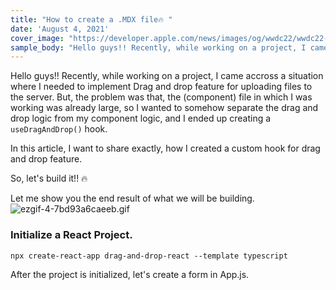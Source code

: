 ```yaml
---
title: "How to create a .MDX file🔥 "
date: 'August 4, 2021'
cover_image: "https://developer.apple.com/news/images/og/wwdc22/wwdc22-og-v3.jpg"
sample_body: "Hello guys!! Recently, while working on a project, I came accross a situation where I needed to implement Drag and drop feature for uploading files to the server. But, the problem was that, the (component) file in which I was working was already large, so I wanted to somehow separate the drag and drop logic from my component logic, and I ended up creating a `useDragAndDrop()` hook."
---
```


Hello guys!!
Recently, while working on a project, I came accross a situation where I needed to implement Drag and drop feature for uploading files to the server. But, the problem was that, the (component) file in which I was working was already large, so I wanted to somehow separate the drag and drop logic from my component logic, and I ended up creating a `useDragAndDrop()` hook.<br />

In this article, I want to share exactly, how I created a custom hook for drag and drop feature. <br />

So, let's build it!! 🔥

Let me show you the end result of what we will be building.
![ezgif-4-7bd93a6caeeb.gif](https://cdn.hashnode.com/res/hashnode/image/upload/v1629355307932/lfGrCKLeu.gif)

### Initialize a React Project.

`npx create-react-app drag-and-drop-react --template typescript`

After the project is initialized, let's create a form in App.js.


